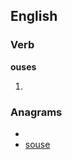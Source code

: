 
==English==

===Verb===
'''ouses'''

# {{third-person singular of|[[ouse]]}}

===Anagrams===
* {{alphagram|eossu}}
* [[souse#English|souse]]